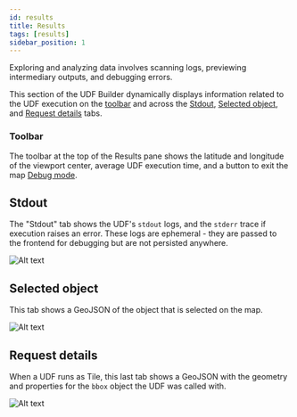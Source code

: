 ```yaml
---
id: results
title: Results
tags: [results]
sidebar_position: 1
---
```


Exploring and analyzing data involves scanning logs, previewing intermediary outputs, and debugging errors.

This section of the UDF Builder dynamically displays information related to the UDF execution on the [toolbar](/workbench/udf-builder/results/#toolbar) and across the [Stdout](/workbench/udf-builder/results/#stdout), [Selected object](/workbench/udf-builder/results/#selected-object), and [Request details](/workbench/udf-builder/results/#request-details) tabs.


### Toolbar

The toolbar at the top of the Results pane shows the latitude and longitude of the viewport center, average UDF execution time, and a button to exit the map [Debug mode](/workbench/udf-builder/map/#debug).



## Stdout

The "Stdout" tab shows the UDF's `stdout` logs, and the `stderr` trace if execution raises an error. These logs are ephemeral - they are passed to the frontend for debugging but are not persisted anywhere.

![Alt text](https://fused-magic.s3.us-west-2.amazonaws.com/docs_assets/image-21.png)


## Selected object

This tab shows a GeoJSON of the object that is selected on the map.

![Alt text](https://fused-magic.s3.us-west-2.amazonaws.com/docs_assets/image-23.png)


## Request details

When a UDF runs as Tile, this last tab shows a GeoJSON with the geometry and properties for the `bbox` object the UDF was called with.

![Alt text](https://fused-magic.s3.us-west-2.amazonaws.com/docs_assets/image-24.png)
